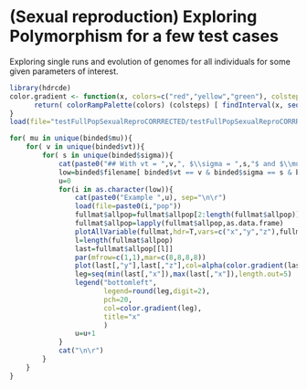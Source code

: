 # (Sexual reproduction) Exploring Polymorphism for a few test cases

Exploring single runs and evolution of genomes for all individuals for some given parameters of interest.


```r
library(hdrcde)
color.gradient <- function(x, colors=c("red","yellow","green"), colsteps=100) {
      return( colorRampPalette(colors) (colsteps) [ findInterval(x, seq(min(x),max(x), length.out=colsteps)) ] )
}
load(file="testFullPopSexualReproCORRRECTED/testFullPopSexualReproCORRRECTED_amd010/crossExplore.bin")
```

```r


for( mu in unique(binded$mu)){
    for( v in unique(binded$vt)){
        for( s in unique(binded$sigma)){
            cat(paste0("## With vt = ",v,", $\\sigma = ",s,"$ and $\\mu = ",mu,"$"), sep="\n\r")
            low=binded$filename[ binded$vt == v & binded$sigma == s & binded$mu == mu]
            u=0
            for(i in as.character(low)){
                cat(paste0("Example ",u), sep="\n\r")
                load(file=paste0(i,"pop"))
                fullmat$allpop=fullmat$allpop[2:length(fullmat$allpop)]
                fullmat$allpop=lapply(fullmat$allpop,as.data.frame)
                plotAllVariable(fullmat,hdr=T,vars=c("x","y","z"),fullmat$summary[,"theta"],t=fullmat$summary[,"t"],main=bquote( mu == .(0.01) ~ k[z] == 2 ~ k[y]== 1 ~ sigma[s] == .(4)))
                l=length(fullmat$allpop)
                last=fullmat$allpop[[l]]
                par(mfrow=c(1,1),mar=c(8,8,8,8))
                plot(last[,"y"],last[,"z"],col=alpha(color.gradient(last[,"x"]),.6),ylab="z",xlab="y",ylim=c(0,1),xlim=c(0,1),pch=20,main="genome of last generation",cex=2)
                leg=seq(min(last[,"x"]),max(last[,"x"]),length.out=5)
                legend("bottomleft",
                       legend=round(leg,digit=2),
                       pch=20,
                       col=color.gradient(leg),
                       title="x"
                       )
                u=u+1
            }
            cat("\n\r")
        }
    }
}

```

